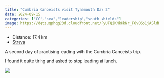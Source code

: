 ```yaml
---
title: "Cumbria Canoeists visit Tynemouth Day 2"
date: 2024-09-15
categories: ["CC","sea","leadership","south shields"]
image: https://dgtzuqphqg23d.cloudfront.net/FyUFQiKNkHkNr_F6vOSo1jASldNxn3IEJN99lyTozlc-768x432.jpg
---
```


- Distance: 17.4 km
- [Strava](https://www.strava.com/activities/12417546866)

A second day of practising leading with the Cumbria Canoeists trip. 

I found it quite tiring and asked to stop leading at lunch.

![](https://dgtzuqphqg23d.cloudfront.net/FyUFQiKNkHkNr_F6vOSo1jASldNxn3IEJN99lyTozlc-768x432.jpg)



